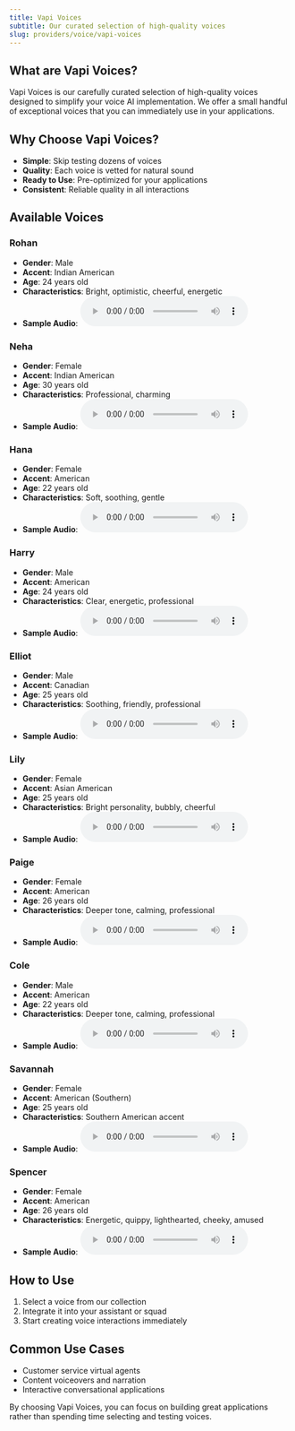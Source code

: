 ```yaml
---
title: Vapi Voices
subtitle: Our curated selection of high-quality voices
slug: providers/voice/vapi-voices
---
```


## What are Vapi Voices?

Vapi Voices is our carefully curated selection of high-quality voices designed to simplify your voice AI implementation. We offer a small handful of exceptional voices that you can immediately use in your applications.

## Why Choose Vapi Voices?

- **Simple**: Skip testing dozens of voices
- **Quality**: Each voice is vetted for natural sound
- **Ready to Use**: Pre-optimized for your applications
- **Consistent**: Reliable quality in all interactions

## Available Voices

### Rohan
- **Gender**: Male
- **Accent**: Indian American
- **Age**: 24 years old
- **Characteristics**: Bright, optimistic, cheerful, energetic
- **Sample Audio**: <audio controls src="/static/audio/rohan_sample.wav">Your browser does not support the audio element.</audio>

### Neha
- **Gender**: Female
- **Accent**: Indian American
- **Age**: 30 years old
- **Characteristics**: Professional, charming
- **Sample Audio**: <audio controls src="/static/audio/neha_sample.wav">Your browser does not support the audio element.</audio>

### Hana
- **Gender**: Female
- **Accent**: American
- **Age**: 22 years old
- **Characteristics**: Soft, soothing, gentle
- **Sample Audio**: <audio controls src="/static/audio/hana_sample.wav">Your browser does not support the audio element.</audio>

### Harry
- **Gender**: Male
- **Accent**: American
- **Age**: 24 years old
- **Characteristics**: Clear, energetic, professional
- **Sample Audio**: <audio controls src="/static/audio/harry_sample.wav">Your browser does not support the audio element.</audio>

### Elliot
- **Gender**: Male
- **Accent**: Canadian
- **Age**: 25 years old
- **Characteristics**: Soothing, friendly, professional
- **Sample Audio**: <audio controls src="/static/audio/elliot_sample.wav">Your browser does not support the audio element.</audio>

### Lily
- **Gender**: Female
- **Accent**: Asian American
- **Age**: 25 years old
- **Characteristics**: Bright personality, bubbly, cheerful
- **Sample Audio**: <audio controls src="/static/audio/lily_sample.wav">Your browser does not support the audio element.</audio>

### Paige
- **Gender**: Female
- **Accent**: American
- **Age**: 26 years old
- **Characteristics**: Deeper tone, calming, professional
- **Sample Audio**: <audio controls src="/static/audio/paige_sample.wav">Your browser does not support the audio element.</audio>

### Cole
- **Gender**: Male
- **Accent**: American
- **Age**: 22 years old
- **Characteristics**: Deeper tone, calming, professional
- **Sample Audio**: <audio controls src="/static/audio/cole_sample.wav">Your browser does not support the audio element.</audio>

### Savannah
- **Gender**: Female
- **Accent**: American (Southern)
- **Age**: 25 years old
- **Characteristics**: Southern American accent
- **Sample Audio**: <audio controls src="/static/audio/savannah_sample.wav">Your browser does not support the audio element.</audio>

### Spencer
- **Gender**: Female
- **Accent**: American
- **Age**: 26 years old
- **Characteristics**: Energetic, quippy, lighthearted, cheeky, amused
- **Sample Audio**: <audio controls src="/static/audio/spencer_sample.wav">Your browser does not support the audio element.</audio>

## How to Use

1. Select a voice from our collection
2. Integrate it into your assistant or squad
3. Start creating voice interactions immediately

## Common Use Cases

- Customer service virtual agents
- Content voiceovers and narration
- Interactive conversational applications

By choosing Vapi Voices, you can focus on building great applications rather than spending time selecting and testing voices.
